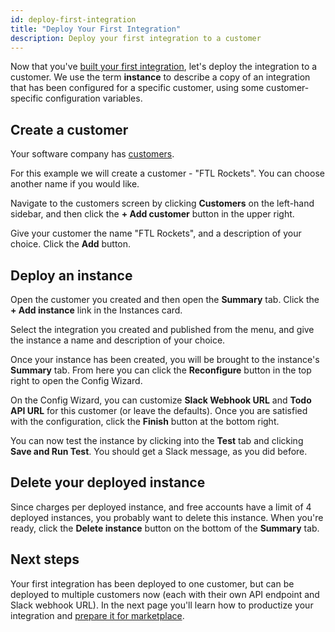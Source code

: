 ```yaml
---
id: deploy-first-integration
title: "Deploy Your First Integration"
description: Deploy your first integration to a customer
---
```



Now that you've [built your first integration](getting-started/first-integration/build-first-integration.mdx), let's deploy the integration to a customer.
We use the term **instance** to describe a copy of an integration that has been configured for a specific customer, using some customer-specific configuration variables.

## Create a customer

Your software company has [customers](customers.mdx).

For this example we will create a customer - "FTL Rockets".
You can choose another name if you would like.

Navigate to the customers screen by clicking **Customers** on the left-hand sidebar, and then click the **+ Add customer** button in the upper right.

<Screenshot
  filename="getting-started/deploy-first-integration/customers-page.png"
  maxWidth="700px"
  alt="Customers page in  app"
/>

Give your customer the name "FTL Rockets", and a description of your choice. Click the **Add** button.

<Screenshot
  filename="getting-started/deploy-first-integration/add-customer.png"
  maxWidth="400px"
  alt="Add Customer page in  app"
/>

## Deploy an instance

Open the customer you created and then open the **Summary** tab.
Click the **+ Add instance** link in the Instances card.

<Screenshot
  filename="getting-started/deploy-first-integration/create-instance-1.png"
  maxWidth="600px"
  alt="Create an instance in  app"
/>

Select the integration you created and published from the menu, and give the instance a name and description of your choice.

<Screenshot
  filename="getting-started/deploy-first-integration/create-instance-2.png"
  maxWidth="400px"
  alt="Name an instance in  app"
/>

Once your instance has been created, you will be brought to the instance's **Summary** tab. From here you can click the **Reconfigure** button in the top right to open the Config Wizard.

On the Config Wizard, you can customize **Slack Webhook URL** and **Todo API URL** for this customer (or leave the defaults).
Once you are satisfied with the configuration, click the **Finish** button at the bottom right.

<Screenshot
  filename="getting-started/deploy-first-integration/configure-and-deploy.png"
  maxWidth="800px"
  alt="Configure and deploy an instance in  app"
/>

You can now test the instance by clicking into the **Test** tab and clicking **Save and Run Test**.
You should get a Slack message, as you did before.

## Delete your deployed instance

Since charges per deployed instance, and free accounts have a limit of 4 deployed instances, you probably want to delete this instance.
When you're ready, click the **Delete instance** button on the bottom of the **Summary** tab.

## Next steps

Your first integration has been deployed to one customer, but can be deployed to multiple customers now (each with their own API endpoint and Slack webhook URL).
In the next page you'll learn how to productize your integration and [prepare it for marketplace](getting-started/first-integration/prepare-for-marketplace.mdx).

